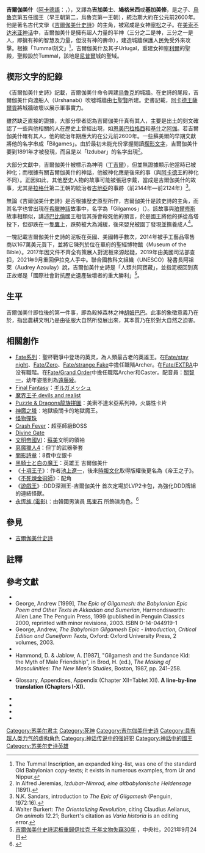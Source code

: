 {{noteTA
|1 = zh-cn:苏美尔;zh-tw:蘇美;
|2 = zh:珀爾修斯;zh-tw:柏修斯;
}}
{{SpecialChars|1=article}}
{{Infobox Monarch
| name           = 鳩格美須
| title          = [[苏美尔王表|苏美尔王表]]、[[烏魯克|烏魯克]]国王
| image          = Hero lion Dur-Sharrukin Louvre AO19862.jpg
| image_size     = 300px
| caption        = 吉爾伽美什, [[法國|法國]][[羅浮宮|羅浮宮]]
| reign          = 约前2700年在位（中年表）
| date of birth  = 
| place of birth = 
| date of death  =约前2700年（中年表）
| place of death = 
| predecessor    = [[塔木兹|塔木兹]]
| successor      = {{link-en|Ur-Nungal|Ur-Nungal}}
}}
{{Mesopotamian myth}}

'''吉爾伽美什'''（[[阿卡德語|阿卡德語]]：{{cuneiform|𒄑𒂆𒈦}}，{{bd|？||约前2700年||}}），又譯為'''吉加美士'''、'''鳩格米西'''或'''基加美修'''，是{{tsl|en|Lugalbanda|盧加爾班達}}之子、[[烏魯克|烏魯克]]第五任國王（早王朝第二，烏魯克第一王朝），統治期大約在公元前2600年。他是著名古代文學《[[吉爾伽美什史詩|吉爾伽美什史詩]]》的主角，被寫成是女神[[寧松|寧松]]之子。在[[美索不达米亚神话|美索不达米亚神话]]中，吉爾伽美什是擁有超人力量的半神（三分之二是神，三分之一是人，即擁有神的智慧及力量，但沒有神的壽命），建造城牆保護人民免受外來攻擊。根據「Tummal刻文」<ref>The Tummal Inscription, an expanded  king-list, was one of the standard Old Babylonian copy-texts; it exists in numerous examples, from Ur and Nippur.</ref>，吉爾伽美什及其子Urlugal，重建女神[[寧利爾|寧利爾]]的聖殿，聖殿設於Tummal，該地是[[尼普爾|尼普爾]]城的聖域。

==楔形文字的記錄==
《吉爾伽美什史詩》記載，吉爾伽美什命令興建[[烏魯克|烏魯克]]的城牆。在史詩的尾段，吉爾伽美什向渡船人{{Link-en|乌沙那毕|Urshanabi}}（Urshanabi）吹噓城牆由[[七聖賢|七聖賢]]所建。史書記載，[[薩爾貢_(阿卡德)|阿卡德王薩爾貢]]將城牆破壞以展示軍事實力。

雖然缺乏直接的證據，大部分學者認為吉爾伽美什真有其人，主要是出土的刻文確認了一些與他相關的人在歷史上曾經出現，如[[恩美巴拉格西|恩美巴拉格西]]和[[基什|基什]]之[[阿伽|阿伽]]。若吉爾伽美什確有其人，他的統治年期應大約在公元前2600年。一些蘇美爾的早期文獻將他的名字串成「Bilgames」。由於最初未能充份掌握閱讀[[楔形文字|楔形文字]]，吉爾伽美什要到1891年才被發現，而且是以「Izdubar」的名字出現<ref>In Alfred Jeremias, ''Izdubar-Nimrod, eine altbabylonische Heldensage'' (1891).</ref>。

大部分文獻中，吉爾伽美什被標示為神明（[[丁吉爾|丁吉爾]]），但並無證據顯示他當時已被神化；而根據有關吉爾伽美什的神話，他被神化應是後來的事（與[[阿卡德|阿卡德]]王的神化不同）。正因如此，其他歷史人物的故事可能被張冠李戴，當成是吉爾伽美什的故事，尤其是[[拉格什|拉格什]]第二王朝的統治者[[古地亞|古地亞]]的事跡（前2144年—前2124年）<ref>N.K. Sandars, introduction to ''The Epic of Gilgamesh'' (Penguin, 1972:16).</ref>。

無論《吉爾伽美什史詩》是否根據歷史原型所作，吉爾伽美什是該史詩的主角，而其名字也曾出現在[[希臘神話|希臘神話]]故事中，名字為「Gilgamos」（{{Lang|el|Γιλγαμος}}）。該故事與[[珀爾修斯|珀爾修斯]]故事相類似，講述[[巴比倫|巴比倫]]國王相信其孫會殺死他的預言，於是國王將他的孫從高塔投下，但卻跌在一隻[[鷹|鷹]]上，跌勢被大為減緩，後來嬰兒被園丁發現並撫養成人<ref>Walter Burkert: ''The Orientalizing Revolution'', citing Claudius Aelianus, ''On animals'' 12.21; Burkert's citation as ''Varia historia'' is an editing error.</ref>。

一塊記載吉爾伽美什史詩的泥板在英國、美國轉手數次，2014年被手工藝品零售商以167萬美元買下，並將它陳列於位在華府的聖經博物館（Museum of the Bible）。2017年因文件不齊全有策展人對泥板來源起疑，2019年由美國司法部查扣，2021年9月重回伊拉克人手中。聯合國教科文組織（UNESCO）秘書長阿祖萊（Audrey Azoulay）說，吉爾伽美什史詩是「人類共同寶藏」，並指泥板回到真正故鄉是「國際社會對抗歷史遺產破壞者的重大勝利」<ref>[https://www.cna.com.tw/news/acul/202109240348.aspx 吉爾伽美什史詩泥板重歸伊拉克 千年文物失竊30年] {{Wayback|url=https://www.cna.com.tw/news/acul/202109240348.aspx |date=20211008232510 }}，中央社，2021年9月24日</ref>。

==生平==
吉爾伽美什即位後的第一件事，即為殺掉森林之神[[胡姆巴巴|胡姆巴巴]]。此事的象徵意義乃在於，指出農耕文明乃是由征服大自然所發展出來，其本質乃在於對大自然之迫害。

==相關創作==
*[[fate|Fate系列]]：聖杯戰爭中登场的英灵，為人類最古老的英雄王。在[[Fate/stay_night|Fate/stay night]]、[[Fate/Zero|Fate/Zero]]、[[Fate/strange_Fake|Fate/strange Fake]]中擔任職階Archer。在[[Fate/EXTRA|Fate/EXTRA]]中没有職階。在[[Fate/Grand_Order|Fate/Grand Order]]中擔任職階Archer和Caster。配音員：[[關智一|關智一]]，幼年姿態則為[[遠藤綾|遠藤綾]]。
*[[Final_Fantasy|Final Fantasy]]：[[最终幻想系列的角色设计#.E5.9F.BA.E5.8A.A0.E7.BE.8E.E4.BF.AE|ギルガメッシュ]]
*[[魔界王子_devils_and_realist|魔界王子 devils and realist]]
*[[龍族拼圖|Puzzle & Dragons龍族拼圖]]：美索不達米亞系列神，火屬性卡片
*[[神魔之塔|神魔之塔]]：地獄級關卡的地獄魔王。
*[[怪物彈珠|怪物彈珠]]
*[[Crash_Fever|Crash Fever]]：超巫師級BOSS
*[[Divine_Gate|Divine Gate]]
*[[文明帝國VI|文明帝國VI]]：[[蘇美|蘇美]]文明的領袖
*[[惡魔獵人4|惡魔獵人4]]：但丁的武器拳套
*[[闇影詩章|闇影詩章]]：8費中立銀卡
*[[黑騎士と白の魔王|黑騎士と白の魔王]]：英雄王 吉爾伽美什
*《[[十項王子|十項王子]]》：作者[[池上遼一|池上遼一]]，後來[[時報文化|時報文化]]取得版權後更名為《帝王之子》。
*《[[不死煉金術師|不死煉金術師]]》：配角
*《[[遊戲王|遊戲王]]》:DDD深淵王-吉爾伽美什 首次定場於LVP2卡包，為強化DDD牌組的連結怪獸。
*[[永恆族_(電影)|永恆族 (電影)]]：由韓國男演員 [[馬東石|馬東石]] 所飾演角色。<ref>{{Citation|title=Eternals (2021) - IMDb|url=http://www.imdb.com/title/tt9032400/fullcredits|accessdate=2021-11-06|archive-date=2021-05-04|archive-url=https://web.archive.org/web/20210504081346/https://www.imdb.com/title/tt9032400/fullcredits/}}</ref>

==參見==
*[[吉爾伽美什史詩|吉爾伽美什史詩]]

==註釋==
{{reflist}}
==參考文獻==
* {{cite book | author=Damrosch, David | title=The Buried Book: The Loss and Rediscovery of the Great Epic of Gilgamesh | url=https://archive.org/details/buriedbooklossre00damr | publisher=Henry Holt and Co. | year=2007 | id=ISBN 0-805-08029-5}}
*George, Andrew [1999], ''The Epic of Gilgamesh: the Babylonian Epic Poem and Other Texts in Akkadian and Sumerian'', Harmondsworth: Allen Lane The Penguin Press, 1999 (published in Penguin Classics 2000, reprinted with minor revisions, 2003. ISBN 0-14-044919-1
*George, Andrew, ''The Babylonian Gilgamesh Epic - Introduction, Critical Edition and Cuneiform Texts'', Oxford: Oxford University Press, 2 volumes, 2003.
* {{cite book | author=Foster, Benjamin R., trans. & edit. | title=The Epic of Gilgamesh | location=New York | publisher=W.W. Norton & Company | year=2001 | id=ISBN 0-393-97516-9}}
*Hammond, D. & Jablow, A. [1987], "Gilgamesh and the Sundance Kid: the Myth of Male Friendship", in Brod, H. (ed.), ''The Making of Masculinities: The New Men's Studies'', Boston, 1987, pp. 241–258.
* {{cite book | author=Kovacs, Maureen Gallery, transl. with intro. | title=The Epic of Gilgamesh | location=Stanford University Press | publisher=Stanford, California | year=1985,1989 | id=ISBN 0-8047-1711-7}}  Glossary, Appendices, Appendix (Chapter XII=Tablet XII).  '''A line-by-line translation (Chapters I-XI).'''
* {{cite book | author=Jackson, Danny | title=The Epic of Gilgamesh | location=Wauconda, IL | publisher=Bolchazy-Carducci Publishers | year=1997 | id=ISBN 0-86516-352-9}}
* {{cite book | author=Mitchell, Stephen | title=Gilgamesh: A New English Version | location=New York | publisher=Free Press | year=2004 | id=ISBN 0-7432-6164-X}}
* {{cite book | author=Oberhuber, K., ed. | title=Das Gilgamesch-Epos | location=Darmstadt | publisher=Wege der Forschung | year=1977 | id=}}
* {{cite book | author=Parpola, Simo, with Mikko Luuko, and Kalle Fabritius | title=The Standard Babylonian, Epic of Gilgamesh | publisher=The Neo-Assyrian Text Corpus Project | year=1997 | id=ISBN 951-45-7760-4 (Volume 1) }}

{{leader|[[塔木兹|塔木兹]]|[[蘇美爾王表|蘇美爾王表]]|{{link-en|Ur-Nungal|Ur-Nungal}}}}

{{Commons|Category:Gilgamesh}}
{{苏美尔著名统治者}}

{{Authority control}}
[[Category:苏美尔君主|Category:苏美尔君主]]
[[Category:死神|Category:死神]]
[[Category:吉尔伽美什史诗|Category:吉尔伽美什史诗]]
[[Category:具有超人类力气的虚构角色|Category:具有超人类力气的虚构角色]]
[[Category:神话传说中的强奸犯|Category:神话传说中的强奸犯]]
[[Category:神話中的國王|Category:神話中的國王]]
[[Category:苏美尔史诗英雄|Category:苏美尔史诗英雄]]
